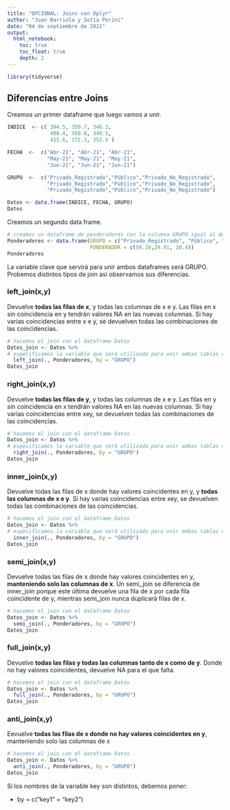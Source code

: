 ```yaml
---
title: "OPCIONAL: Joins con Dplyr"
author: "Juan Barriola y Sofía Perini"
date: "04 de septiembre de 2021"
output: 
  html_notebook: 
    toc: true
    toc_float: true
    depth: 2
---
```


<style type="text/css">
div.main-container {
  max-width: 1600px;
  margin-left: auto;
  margin-right: auto;
}
</style>


```r
library(tidyverse)
```

## Diferencias entre Joins

Creamos un primer dataframe que luego vamos a unir. 

```r
INDICE  <- c( 394.5, 350.7, 346.3,
              408.4, 360.8, 349.5,
              415.6, 375.3, 353.5 )

FECHA  <-  c("Abr-21", "Abr-21", "Abr-21",
             "May-21", "May-21", "May-21", 
             "Jun-21", "Jun-21", "Jun-21")

GRUPO  <-  c("Privado_Registrado","Público","Privado_No_Registrado",
             "Privado_Registrado","Público","Privado_No_Registrado",
             "Privado_Registrado","Público","Privado_No_Registrado")

Datos <- data.frame(INDICE, FECHA, GRUPO)
Datos
```

Creamos un segundo data frame.

```r
# creamos un dataframe de ponderadores con la columna GRUPO igual al dataset original
Ponderadores <- data.frame(GRUPO = c("Privado_Registrado", "Público", "Otro"), 
                           PONDERADOR = c(50.16,29.91, 10.4))
Ponderadores
```

La variable clave que servirá para unir ambos dataframes será GRUPO. Probemos distintos tipos de join así observamos sus diferencias. 

### left_join(x,y)

Devuelve **todas las filas de x**, y todas las columnas de x e y. Las filas en x sin coincidencia en y tendrán valores NA en las nuevas columnas. Si hay varias coincidencias entre x e y, se devuelven todas las combinaciones de las coincidencias.

```r
# hacemos el join con el dataframe Datos 
Datos_join <- Datos %>% 
# especificamos la variable que será utilizada para unir ambas tablas con "by"
  left_join(., Ponderadores, by = "GRUPO")
Datos_join
```

### right_join(x,y)

Devuelve **todas las filas de y**, y todas las columnas de x e y. Las filas en y sin coincidencia en x tendrán valores NA en las nuevas columnas. Si hay varias coincidencias entre xey, se devuelven todas las combinaciones de las coincidencias.

```r
# hacemos el join con el dataframe Datos 
Datos_join <- Datos %>% 
# especificamos la variable que será utilizada para unir ambas tablas con "by"
  right_join(., Ponderadores, by = "GRUPO")
Datos_join
```

### inner_join(x,y)

Devuelve todas las filas de x donde hay valores coincidentes en y, y **todas las columnas de x e y**. Si hay varias coincidencias entre xey, se devuelven todas las combinaciones de las coincidencias.

```r
# hacemos el join con el dataframe Datos 
Datos_join <- Datos %>% 
# especificamos la variable que será utilizada para unir ambas tablas con "by"
  inner_join(., Ponderadores, by = "GRUPO")
Datos_join
```
### semi_join(x,y)

Devuelve todas las filas de x donde hay valores coincidentes en y, **manteniendo solo las columnas de x**. Un semi_join se diferencia de inner_join porque este última devuelve una fila de x por cada fila coincidente de y, mientras semi_join nunca duplicará filas de x.

```r
# hacemos el join con el dataframe Datos 
Datos_join <- Datos %>% 
  semi_join(., Ponderadores, by = "GRUPO")
Datos_join
```
### full_join(x,y) 

Devuelve **todas las filas y todas las columnas tanto de x como de y**. Donde no hay valores coincidentes, devuelve NA para el que falta.

```r
# hacemos el join con el dataframe Datos 
Datos_join <- Datos %>% 
  full_join(., Ponderadores, by = "GRUPO")
Datos_join
```

### anti_join(x,y) 

Eevuelve **todas las filas de x donde no hay valores coincidentes en y**, manteniendo solo las columnas de x

```r
# hacemos el join con el dataframe Datos 
Datos_join <- Datos %>% 
  anti_join(., Ponderadores, by = "GRUPO")
Datos_join
```

Si los nombres de la variable key son distintos, debemos poner:

* by = c("key1" = "key2")



